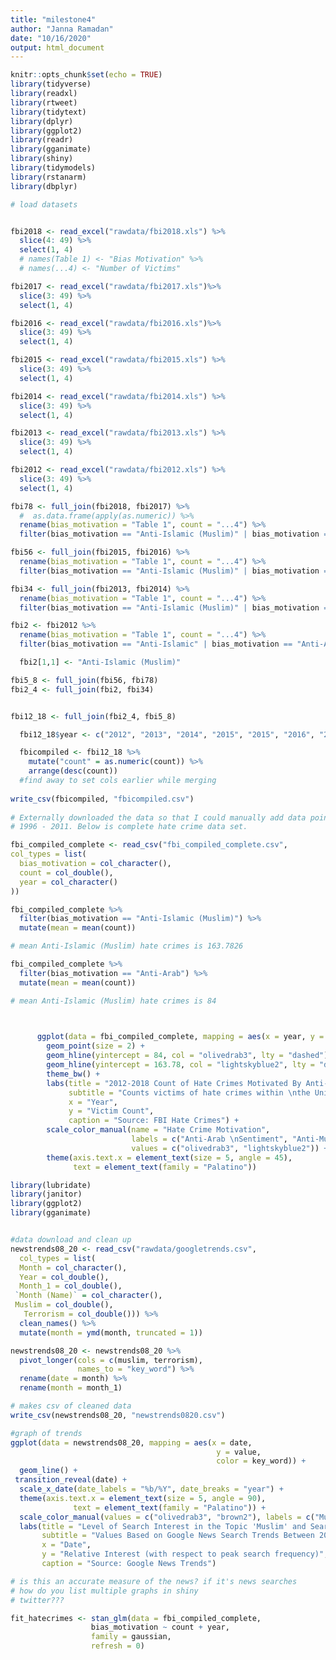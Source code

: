 ```yaml
---
title: "milestone4"
author: "Janna Ramadan"
date: "10/16/2020"
output: html_document
---
```


```r
knitr::opts_chunk$set(echo = TRUE)
library(tidyverse)
library(readxl)
library(rtweet)
library(tidytext)
library(dplyr)
library(ggplot2)
library(readr)
library(gganimate)
library(shiny)
library(tidymodels)
library(rstanarm)
library(dbplyr)
```


```r
# load datasets


fbi2018 <- read_excel("rawdata/fbi2018.xls") %>%
  slice(4: 49) %>%
  select(1, 4) 
  # names(Table 1) <- "Bias Motivation" %>%
  # names(...4) <- "Number of Victims"

fbi2017 <- read_excel("rawdata/fbi2017.xls")%>%
  slice(3: 49) %>%
  select(1, 4)

fbi2016 <- read_excel("rawdata/fbi2016.xls")%>%
  slice(3: 49) %>%
  select(1, 4)

fbi2015 <- read_excel("rawdata/fbi2015.xls") %>%
  slice(3: 49) %>%
  select(1, 4)

fbi2014 <- read_excel("rawdata/fbi2014.xls") %>%
  slice(3: 49) %>%
  select(1, 4)

fbi2013 <- read_excel("rawdata/fbi2013.xls") %>%
  slice(3: 49) %>%
  select(1, 4)

fbi2012 <- read_excel("rawdata/fbi2012.xls") %>%
  slice(3: 49) %>%
  select(1, 4)

```

```r
fbi78 <- full_join(fbi2018, fbi2017) %>%
  #  as.data.frame(apply(as.numeric)) %>%
  rename(bias_motivation = "Table 1", count = "...4") %>%
  filter(bias_motivation == "Anti-Islamic (Muslim)" | bias_motivation == "Anti-Arab") 

fbi56 <- full_join(fbi2015, fbi2016) %>%
  rename(bias_motivation = "Table 1", count = "...4") %>%
  filter(bias_motivation == "Anti-Islamic (Muslim)" | bias_motivation == "Anti-Arab") 

fbi34 <- full_join(fbi2013, fbi2014) %>%
  rename(bias_motivation = "Table 1", count = "...4") %>%
  filter(bias_motivation == "Anti-Islamic (Muslim)" | bias_motivation == "Anti-Arab") 

fbi2 <- fbi2012 %>%
  rename(bias_motivation = "Table 1", count = "...4") %>%
  filter(bias_motivation == "Anti-Islamic" | bias_motivation == "Anti-Arab")

  fbi2[1,1] <- "Anti-Islamic (Muslim)"

fbi5_8 <- full_join(fbi56, fbi78)
fbi2_4 <- full_join(fbi2, fbi34)


fbi12_18 <- full_join(fbi2_4, fbi5_8)

  fbi12_18$year <- c("2012", "2013", "2014", "2015", "2015", "2016", "2016", "2018", "2018", "2017", "2017")

  fbicompiled <- fbi12_18 %>%
    mutate("count" = as.numeric(count)) %>%
    arrange(desc(count))
  #find away to set cols earlier while merging
    
write_csv(fbicompiled, "fbicompiled.csv")
  
# Externally downloaded the data so that I could manually add data points from
# 1996 - 2011. Below is complete hate crime data set.

fbi_compiled_complete <- read_csv("fbi_compiled_complete.csv",
col_types = list(
  bias_motivation = col_character(),
  count = col_double(),
  year = col_character()
))

fbi_compiled_complete %>%
  filter(bias_motivation == "Anti-Islamic (Muslim)") %>%
  mutate(mean = mean(count))

# mean Anti-Islamic (Muslim) hate crimes is 163.7826 

fbi_compiled_complete %>%
  filter(bias_motivation == "Anti-Arab") %>%
  mutate(mean = mean(count))

# mean Anti-Islamic (Muslim) hate crimes is 84 

  
```

```r

      ggplot(data = fbi_compiled_complete, mapping = aes(x = year, y = count, color = bias_motivation)) +
        geom_point(size = 2) +
        geom_hline(yintercept = 84, col = "olivedrab3", lty = "dashed") +
        geom_hline(yintercept = 163.78, col = "lightskyblue2", lty = "dashed") +
        theme_bw() +
        labs(title = "2012-2018 Count of Hate Crimes Motivated By Anti-Muslim or \nAnti-Arab Sentiment",
             subtitle = "Counts victims of hate crimes within \nthe United States",
             x = "Year",
             y = "Victim Count",
             caption = "Source: FBI Hate Crimes") +
        scale_color_manual(name = "Hate Crime Motivation",
                           labels = c("Anti-Arab \nSentiment", "Anti-Muslim \nSentiment"),
                           values = c("olivedrab3", "lightskyblue2")) +
        theme(axis.text.x = element_text(size = 5, angle = 45),
              text = element_text(family = "Palatino"))

```

```r
library(lubridate)
library(janitor)
library(ggplot2)
library(gganimate)


#data download and clean up
newstrends08_20 <- read_csv("rawdata/googletrends.csv",
  col_types = list(
  Month = col_character(),
  Year = col_double(),
  Month_1 = col_double(),
 `Month (Name)` = col_character(),
 Muslim = col_double(),
   Terrorism = col_double())) %>%  
  clean_names() %>%
  mutate(month = ymd(month, truncated = 1)) 

newstrends08_20 <- newstrends08_20 %>%
  pivot_longer(cols = c(muslim, terrorism), 
               names_to = "key_word") %>%
  rename(date = month) %>%
  rename(month = month_1)

# makes csv of cleaned data
write_csv(newstrends08_20, "newstrends0820.csv")

#graph of trends
ggplot(data = newstrends08_20, mapping = aes(x = date, 
                                              y = value, 
                                              color = key_word)) +
  geom_line() +
 transition_reveal(date) +
  scale_x_date(date_labels = "%b/%Y", date_breaks = "year") +
  theme(axis.text.x = element_text(size = 5, angle = 90),
              text = element_text(family = "Palatino")) +
  scale_color_manual(values = c("olivedrab3", "brown2"), labels = c("Muslim", "Terorrism"), name = "Key Word Search Term") +
  labs(title = "Level of Search Interest in the Topic 'Muslim' and Search Term 'Terrorist'",
       subtitle = "Values Based on Google News Search Trends Between 2008 and 2020", 
       x = "Date", 
       y = "Relative Interest (with respect to peak search frequency)", 
       caption = "Source: Google News Trends")

# is this an accurate measure of the news? if it's news searches
# how do you list multiple graphs in shiny
# twitter???

```


```r
fit_hatecrimes <- stan_glm(data = fbi_compiled_complete,
                  bias_motivation ~ count + year,
                  family = gaussian, 
                  refresh = 0)
```

